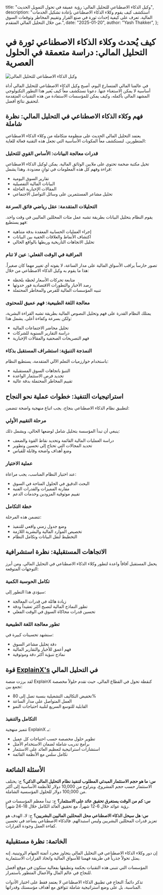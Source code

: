   title: "وكيل الذكاء الاصطناعي للتحليل المالي: رؤية عميقة في تحول التمويل الحديث",
  description: "استكشف كيف يقوم وكلاء الذكاء الاصطناعي بإعادة تشكيل الخدمات المالية. تعرف على كيفية إحداث ثورة في صنع القرار وتقييم المخاطر وتوقعات السوق من خلال التحليل المالي المتقدم.",
  date: "2025-01-20",
  author: "Yash Thakker",
};

# كيف يُحدث وكلاء الذكاء الاصطناعي ثورة في التحليل المالي: دراسة متعمقة في الحلول العصرية

![وكيل الذكاء الاصطناعي للتحليل المالي](/images/blog-posts/ai-agent-for-financial-analysis.jpeg)

في عالمنا المالي المتسارع اليوم، أصبح وكيل الذكاء الاصطناعي للتحليل المالي أداة أساسية لا يمكن الاستغناء عنها. دعونا نستكشف معاً كيف يُغير هذا التطور التكنولوجي المشهد المالي بأكمله، وكيف يمكن للمؤسسات الاستفادة من هذه التقنيات المتقدمة لتحقيق نتائج أفضل.

## فهم وكلاء الذكاء الاصطناعي في التحليل المالي: نظرة شاملة

يعتمد التحليل المالي الحديث على منظومة متكاملة من وكلاء الذكاء الاصطناعي المتطورين. لنستكشف معاً المكونات الأساسية التي تجعل هذه التقنية فعالة للغاية:

### قدرات معالجة البيانات: الأساس القوي للتحليل
تخيل مكتبة ضخمة تحتوي على ملايين الوثائق المالية. يمكن لوكيل الذكاء الاصطناعي قراءة وفهم كل هذه المعلومات في ثوانٍ معدودة. وهذا يشمل:
- تقارير السوق اليومية
- البيانات المالية التفصيلية
- المقالات الإخبارية العاجلة
- تحليل مشاعر المستثمرين على وسائل التواصل الاجتماعي

### التحليلات المتقدمة: عقل رياضي فائق السرعة
يقوم النظام بتحليل البيانات بطريقة تشبه عمل مئات المحللين الماليين في وقت واحد. فهو يستطيع:
- إجراء العمليات الحسابية المعقدة بدقة متناهية
- اكتشاف الأنماط والعلاقات الخفية بين البيانات
- تحليل الاتجاهات التاريخية وربطها بالواقع الحالي

### المراقبة في الوقت الفعلي: عين لا تنام
تصور حارساً يراقب الأسواق المالية على مدار الساعة، لا يفوته أي تغيير مهما كان صغيراً. هذا ما يقوم به وكيل الذكاء الاصطناعي من خلال:
- متابعة تحركات الأسعار لحظة بلحظة
- رصد الأخبار والتطورات الاقتصادية فور حدوثها
- تنبيه المؤسسات المالية للفرص والمخاطر المحتملة

### معالجة اللغة الطبيعية: فهم عميق للمحتوى
يمتلك النظام القدرة على فهم وتحليل النصوص المالية بطريقة تشبه القراءة البشرية، ولكن بسرعة وكفاءة أعلى. يشمل هذا:
- تحليل محاضر الاجتماعات المالية
- دراسة التقارير السنوية للشركات
- فهم التصريحات الصحفية والمقالات الإخبارية

### النمذجة التنبؤية: استشراف المستقبل بذكاء
باستخدام خوارزميات التعلم الآلي المتقدمة، يستطيع النظام:
- التنبؤ باتجاهات السوق المستقبلية
- تحديد فرص الاستثمار الواعدة
- تقييم المخاطر المحتملة بدقة عالية

## استراتيجيات التنفيذ: خطوات عملية نحو النجاح

لتطبيق نظام الذكاء الاصطناعي بنجاح، يجب اتباع منهجية واضحة تتضمن:

### مرحلة التقييم الأولي
ينبغي أن تبدأ المؤسسة بتحليل شامل لوضعها الحالي، ويشمل ذلك:
- دراسة العمليات المالية القائمة وتحديد نقاط القوة والضعف
- تحديد المجالات التي تحتاج إلى تحسين وتطوير
- وضع أهداف واضحة وقابلة للقياس

### عملية الاختيار
عند اختيار النظام المناسب، يجب مراعاة:
- البحث الدقيق في الحلول المتاحة في السوق
- مقارنة المميزات والقدرات الفنية
- تقييم موثوقية المزودين وخدمات الدعم

### خطة التكامل
تتضمن هذه المرحلة:
- وضع جدول زمني واقعي للتنفيذ
- تخصيص الموارد المالية والبشرية اللازمة
- التخطيط لنقل البيانات وتكامل النظام

## الاتجاهات المستقبلية: نظرة استشرافية

يحمل المستقبل آفاقاً واعدة لتطور وكلاء الذكاء الاصطناعي في التحليل المالي. ومن أبرز التوجهات المتوقعة:

### تكامل الحوسبة الكمية
سيؤدي هذا التطور إلى:
- زيادة هائلة في قدرات المعالجة
- تطور النماذج المالية لتصبح أكثر تعقيداً ودقة
- تحسين قدرات محاكاة السوق في الوقت الفعلي

### تطور معالجة اللغة الطبيعية
سنشهد تحسينات كبيرة في:
- دقة تحليل مشاعر السوق
- فهم أعمق للأخبار والتقارير المالية
- نماذج تنبؤية أكثر دقة وموثوقية

## قوة [ExplainX's](https://www.explainx.ai/demo) في التحليل المالي

لقد برزت منصة ExplainX كنقطة تحول في القطاع المالي، حيث تقدم حلولاً مخصصة تجمع بين:
- تخفيض التكاليف التشغيلية بنسبة تصل إلى 80%
- العمل المتواصل على مدار الساعة
- القابلية للتوسع السريع لتلبية احتياجات النمو

### التكامل والتنفيذ
تتميز منهجية ExplainX بـ:
- تطوير حلول مخصصة حسب احتياجات كل عميل
- برامج تدريب شاملة لضمان الاستخدام الأمثل
- استشارات استراتيجية لتعظيم العائد على الاستثمار
- تكامل سلس مع الأنظمة القائمة

## الأسئلة الشائعة

**س: ما هو حجم الاستثمار المبدئي المطلوب لتنفيذ نظام التحليل المالي الذكي؟**
ج: يختلف الاستثمار حسب حجم المشروع، ويتراوح من 10,000 دولار للأنظمة الأساسية إلى أكثر من 100,000 دولار للحلول المؤسسية الشاملة.

**س: كم من الوقت يستغرق تحقيق عائد على الاستثمار؟**
ج: تبدأ معظم المؤسسات في رؤية عوائد خلال 6-12 شهراً، مع تحقيق العائد الكامل خلال 18-24 شهراً.

**س: هل سيحل الذكاء الاصطناعي محل المحللين الماليين البشريين؟**
ج: لا، الهدف هو تعزيز قدرات المحللين البشريين وليس استبدالهم. فالذكاء الاصطناعي يساعد في تحسين كفاءة العمل وجودة القرارات.

## الخاتمة: نظرة مستقبلية

إن دور وكلاء الذكاء الاصطناعي في التحليل المالي يتجاوز مجرد أتمتة المهام الروتينية. إنه يمثل تحولاً جذرياً في طريقة فهمنا للأسواق المالية واتخاذ القرارات الاستثمارية. 

المؤسسات التي تتبنى هذه التقنيات بحكمة وتطبقها بفعالية ستكون في موقع أفضل للنجاح في عالم المال والأعمال المتطور باستمرار.

تذكر دائماً: النجاح في تطبيق الذكاء الاصطناعي لا يعتمد فقط على اختيار الأدوات المناسبة، بل على وضع استراتيجية شاملة تتوافق مع أهداف مؤسستك وقدراتها.